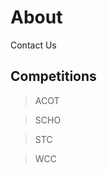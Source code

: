 

<SEO title="about"/>

# About

<Link to="contact">Contact Us</Link>

## Competitions
> <Link to="/competitions/acot">ACOT</Link>

> <Link to="/competitions/scho">SCHO</Link>

> <Link to="/competitions/stc">STC</Link>

> <Link to="/competitions/wcc">WCC</Link>